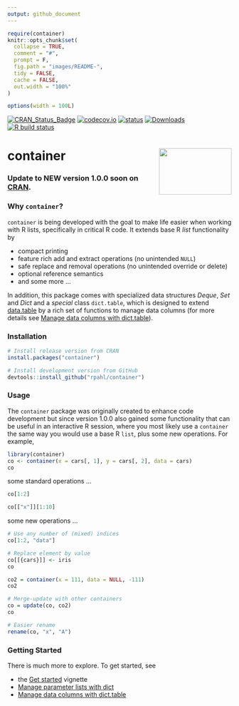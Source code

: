 ```yaml
---
output: github_document
---
```


<!-- README.md is generated from README.Rmd. Please edit that file -->

```r
require(container)
knitr::opts_chunk$set(
  collapse = TRUE,
  comment = "#",
  prompt = F,
  fig.path = "images/README-",
  tidy = FALSE,
  cache = FALSE,
  out.width = "100%"
)

options(width = 100L)
```


<!-- badges: start -->
[![CRAN_Status_Badge](http://www.r-pkg.org/badges/version/container)](https://cran.r-project.org/package=container)
[![codecov.io](https://codecov.io/github/rpahl/container/coverage.svg?branch=master)](https://codecov.io/github/rpahl/container?branch=master)
[![status](https://tinyverse.netlify.com/badge/container)](https://CRAN.R-project.org/package=container)
[![Downloads](http://cranlogs.r-pkg.org/badges/container)](http://www.r-pkg.org/pkg/container)
[![R build status](https://github.com/rpahl/container/workflows/R-CMD-check/badge.svg)](https://github.com/rpahl/container/actions)
<!-- badges: end -->

# container <img src="man/figures/logo.png" align="right" width="163" height="104"/>

### Update to NEW version 1.0.0 soon on [CRAN](https://cran.r-project.org/).



### Why `container`?
`container` is being developed with the goal to make life easier when working 
with R lists, specifically in critical R code. 
It extends base R *list* functionality by

* compact printing
* feature rich add and extract operations (no unintended `NULL`)
* safe replace and removal operations (no unintended override or delete)
* optional reference semantics
* and some more ...

In addition, this package comes with specialized data
structures *Deque*, *Set* and *Dict* and a *special* class
`dict.table`, which is designed to extend
[data.table](https://CRAN.R-project.org/package=data.table) by a rich set of
functions to manage data columns (for more details see
[Manage data columns with dict.table](articles/manage-data-columns.html)).


### Installation

```r
# Install release version from CRAN
install.packages("container")

# Install development version from GitHub
devtools::install_github("rpahl/container")
```


### Usage

The `container` package was originally created to enhance code development
but since version 1.0.0 also gained some functionality that can be useful
in an interactive R session, where you most likely use a `container` the same
way you would use a base R `list`, plus some new operations. For example,

```r
library(container)
co <- container(x = cars[, 1], y = cars[, 2], data = cars)
co
```

some standard operations ...
```r
co[1:2]
```
```r
co[["x"]][1:10]
```

some new operations ...
```r
# Use any number of (mixed) indices
co[1:2, "data"]
```
```r
# Replace element by value
co[[{cars}]] <- iris
co
```
```r
co2 = container(x = 111, data = NULL, -111)
co2
```
```r
# Merge-update with other containers
co = update(co, co2)
co
```
```r
# Easier rename
rename(co, "x", "A")
```

### Getting Started
There is much more to explore. To get started, see

* the [Get started](articles/container.html) vignette
* [Manage parameter lists with dict](articles/parameter-list.html)
* [Manage data columns with dict.table](articles/manage-data-columns.html)




